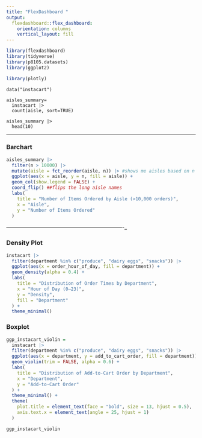 ```yaml
---
title: "FlexDashboard "
output: 
  flexdashboard::flex_dashboard:
    orientation: columns
    vertical_layout: fill
---
```


```r
library(flexdashboard)
library(tidyverse)
library(p8105.datasets)
library(ggplot2)

library(plotly)
```


```rsetup
data("instacart")

aisles_summary= 
  instacart |> 
  count(aisle, sort=TRUE)

aisles_summary |> 
  head(10) 
```

--------------------------------------------------------------------

### Barchart

```r
aisles_summary |> 
  filter(n > 10000) |> 
  mutate(aisle = fct_reorder(aisle, n)) |> #shows me aisles based on n (size)
  ggplot(aes(x = aisle, y = n, fill = aisle)) +
  geom_col(show.legend = FALSE) +
  coord_flip() ##flips the long aisle names
  labs(
    title = "Number of Items Ordered by Aisle (>10,000 orders)",
    x = "Aisle",
    y = "Number of Items Ordered"
  )

```

-------------------------------------------------------------------_

### Density Plot

```r
instacart |>
  filter(department %in% c("produce", "dairy eggs", "snacks")) |>
  ggplot(aes(x = order_hour_of_day, fill = department)) +
  geom_density(alpha = 0.4) +
  labs(
    title = "Distribution of Order Times by Department",
    x = "Hour of Day (0–23)",
    y = "Density",
    fill = "Department"
  ) +
  theme_minimal()
```

### Boxplot

```r
ggp_instacart_violin = 
  instacart |> 
  filter(department %in% c("produce", "dairy eggs", "snacks")) |> 
  ggplot(aes(x = department, y = add_to_cart_order, fill = department)) +
  geom_violin(trim = FALSE, alpha = 0.6) +
  labs(
    title = "Distribution of Add-to-Cart Order by Department",
    x = "Department",
    y = "Add-to-Cart Order"
  ) +
  theme_minimal() +
  theme(
    plot.title = element_text(face = "bold", size = 13, hjust = 0.5),
    axis.text.x = element_text(angle = 25, hjust = 1)
  )

ggp_instacart_violin
```

